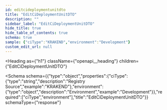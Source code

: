 ```yaml
---
id: editcideploymentunitdto
title: "EditCiDeploymentUnitDTO"
description: ""
sidebar_label: "EditCiDeploymentUnitDTO"
hide_title: true
hide_table_of_contents: true
schema: true
sample: {"ciType":"KRAKEND","environment":"Development"}
custom_edit_url: null
---
```



<Heading
  as={"h1"}
  className={"openapi__heading"}
  children={"EditCiDeploymentUnitDTO"}
>
</Heading>





<Schema
  schema={{"type":"object","properties":{"ciType":{"type":"string","description":"Registry Source","example":"KRAKEND"},"environment":{"type":"object","description":"Environment","example":"Development"}},"required":["ciType","environment"],"title":"EditCiDeploymentUnitDTO"}}
  schemaType={"response"}
>
  
</Schema>
            